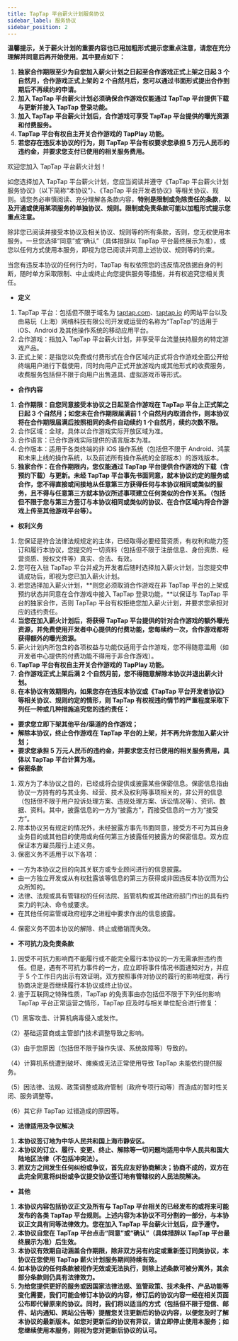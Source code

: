 ```yaml
---
title: TapTap 平台薪火计划服务协议
sidebar_label: 服务协议
sidebar_position: 2
---
```


**温馨提示，关于薪火计划的重要内容也已用加粗形式提示您重点注意，请您在充分理解并同意后再开始使用**。**其中要点如下：**

1. **独家合作期限至少为自您加入薪火计划之日起至合作游戏正式上架之日起 3 个自然月，合作游戏正式上架的 2 个自然月后，您可以通过书面形式提出合作到期后不再续约的申请。**
2. **加入 TapTap 平台薪火计划必须确保合作游戏仅能通过 TapTap 平台提供下载与更新并接入 TapTap 登录功能。**
3. **加入 TapTap 平台薪火计划后，合作游戏可享受 TapTap 平台提供的曝光资源和付费服务。**
4. **TapTap 平台有权自主开关合作游戏的 TapPlay 功能。**
5. **若您存在违反本协议的行为，则 TapTap 平台有权要求您承担 5 万元人民币的违约金，并要求您支付已使用的相关服务费用。**

欢迎您加入 TapTap 平台薪火计划！

如您选择加入 TapTap 平台薪火计划，您应当阅读并遵守《TapTap 平台薪火计划服务协议》（以下简称“本协议”）、《TapTap 平台开发者协议》等相关协议、规则。请您务必审慎阅读、充分理解各条款内容，**特别是限制或免除责任的条款**，**以及开通或使用某项服务的单独协议、规则。限制或免责条款可能以加粗形式提示您重点注意。**

除非您已阅读并接受本协议及相关协议、规则等的所有条款，否则，您无权使用本服务。一旦您选择“同意”或“确认”（具体措辞以 TapTap 平台最终展示为准），或您以任何方式使用本服务，即视为您已阅读并同意上述协议、规则等的约束。

当您有违反本协议的任何行为时，TapTap 有权依照您的违反情况依据自身的判断，随时单方采取限制、中止或终止向您提供服务等措施，并有权追究您相关责任。

- **定义**

1. TapTap 平台：包括但不限于域名为 [taptap.com](https://www.taptap.com/)、[taptap.io](https://www.taptap.io/) 的网站平台以及由易玩（上海）网络科技有限公司开发或运营的名称为“TapTap”的适用于 iOS、Android 及其他操作系统的移动应用平台。
2. 合作游戏：指加入 TapTap 平台薪火计划，并享受平台流量扶持服务的特定游戏产品。
3. 正式上架：是指您以免费或付费形式在合作区域内正式将合作游戏全面公开给终端用户进行下载使用，同时向用户正式开放游戏内或其他形式的收费服务，收费服务包括但不限于向用户出售道具、虚拟游戏币等形式。

- **合作内容**

1. **合作期限：自您同意接受本协议之日起至合作游戏在 TapTap 平台上正式架之日起 3 个自然月；如您未在合作期限届满前 1 个自然月内取消合作，则本协议将在合作期限届满后按照相同的条件自动续约 1 个自然月，续约次数不限。**
2. 合作区域：全球，具体以合作游戏实际开放区域为准。
3. 合作语言：已合作游戏实际提供的语言版本为准。
4. 合作版本：适用于各类终端的非 iOS 操作系统（包括但不限于 Android、鸿蒙和未来上线的操作系统，以及前述所有操作系统的全部版本）的游戏版本。
5. **独家合作：在合作期限内，您仅能通过 TapTap 平台提供合作游戏的下载（含预约下载）与更新。未经 TapTap 平台事先书面同意，就本协议约定的服务或合作，您不得直接或间接地从任意第三方获得任何与本协议相同或类似的服务，且不得与任意第三方就本协议所述事项建立任何类似的合作关系。（包括但不限于您与第三方签订与本协议相同或类似的协议、在合作区域内将合作游戏上传至其他游戏平台等）。**

- **权利义务**

1. 您保证是符合法律法规规定的主体，已经取得必要经营资质，有权利和能力签订和履行本协议，您提交的一切资料（包括但不限于注册信息、身份资质、经营资质、授权文件等）真实、合法、有效。
2. 您可在入驻 TapTap 平台并成为开发者后随时选择加入薪火计划，当您提交申请成功后，即视为您已加入薪火计划。
3. 若您选择加入薪火计划，**则您必须取消合作游戏在非 TapTap 平台的上架或预约状态并同意在合作游戏中接入 TapTap 登录功能，**以保证与 TapTap 平台的独家合作，否则 TapTap 平台有权拒绝您加入薪火计划，并要求您承担对应的违约责任。
4. **当您在加入薪火计划后，将获得 TapTap 平台提供的针对合作游戏的额外曝光资源，并免费使用开发者中心提供的付费功能，您每续约一次，合作游戏都将获得额外的曝光资源。**
5. 薪火计划内所包含的各项权益与功能仅适用于合作游戏，您不得随意滥用（如开发者中心提供的付费功能不得用于非合作游戏）。
6. **TapTap 平台有权自主开关合作游戏的 TapPlay 功能。**
7. **合作游戏正式上架后满 2 个自然月前，您不得随意解除本协议并退出薪火计划。**
8. **在本协议有效期限内，如果您存在违反本协议或《TapTap 平台开发者协议》等相关协议、规则约定的情形，则 TapTap 有权视违约情节的严重程度采取下列任一种或几种措施追究您的违约责任：**

- **要求您立即下架其他平台/渠道的合作游戏；**
- **解除本协议，终止合作游戏在 TapTap 平台的上架，并不再允许您加入薪火计划；**
- **要求您承担 5 万元人民币的违约金，并要求您支付已使用的相关服务费用，具体以 TapTap 平台计算为准。**
- **保密条款**

1. 双方为了本协议之目的，已经或将会提供或披露某些保密信息。保密信息指由协议一方持有的与其业务、经营、技术及权利等事项相关的，非公开的信息（包括但不限于用户投诉处理方案、违规处理方案、诉讼情况等）、资讯、数据、资料。其中，披露信息的一方为“披露方”，而接受信息的一方为“接受方”。
2. 除本协议另有规定的情况外，未经披露方事先书面同意，接受方不可为其自身业务目的或其他目的使用或向任何第三方披露任何披露方的保密信息。双方应保证本方雇员履行上述义务。
3. 保密义务不适用于以下各项：

- 一方为本协议之目的向其关联方或专业顾问进行的信息披露。
- 由一方独立开发或从有权批露该等信息的第三方获得或非因违反本协议而为公众所知的。
- 法律、法规或具有管辖权的任何法院、监管机构或其他政府部门作出的具有约束力的判决、命令或要求。
- 在其他任何监管或政府程序之进程中要求作出的信息披露。

4. 保密义务不因本协议的解除、终止或撤销而失效。

- **不可抗力及免责条款**

1. 因受不可抗力影响而不能履行或不能完全履行本协议的一方无需承担违约责任。但是，遇有不可抗力事件的一方，应立即将事件情况书面通知对方，并应于 5 个工作日内出示有效证明。双方按照事件对协议的履行的影响程度，再行协商决定是否继续履行本协议或终止协议。
2. 鉴于互联网之特殊性质，TapTap 的免责事由亦包括但不限于下列任何影响 TapTap 平台正常运营之情形，TapTap 应及时与相关单位配合进行修复：

（1）黑客攻击、计算机病毒侵入或发作。

（2）基础运营商或主管部门技术调整导致之影响。

（3）由于您原因（包括但不限于操作失误、系统故障等）导致的。

（4）计算机系统遭到破坏、瘫痪或无法正常使用导致 TapTap 未能依约提供服务。

（5）因法律、法规、政策调整或政府管制（政府专项行动等）而造成的暂时性关闭、服务调整等。

（6）其它非 TapTap 过错造成的原因等。

- **法律适用及争议解决**

1. **本协议签订地为中华人民共和国上海市静安区。**
2. **本协议的订立、履行、变更、终止、解除等一切问题均适用中华人民共和国大陆地区法律（不包括冲突法）。**
3. **若双方之间发生任何纠纷或争议，首先应友好协商解决；协商不成的，双方在此完全同意将纠纷或争议提交协议签订地有管辖权的人民法院解决。**

- **其他**

1. **本协议内容包括协议正文及所有与 TapTap 平台相关的已经发布的或将来可能发布的各类 TapTap 平台规则。上述内容为本协议不可分割的一部分，与本协议正文具有同等法律效力。您在加入 TapTap 平台薪火计划后，应予遵守。**
2. **本协议自您在 TapTap 平台点击“同意”或“确认”（具体措辞以 TapTap 平台最终展示为准）后生效。**
3. **本协议有效期自动涵盖合作期限，除非双方另有约定或重新签订同类协议，本协议在您使用 TapTap 薪火计划服务期间持续有效。**
4. **如本协议的任何条款被视作无效或无法执行，则除上述条款可被分离外，其余部分条款则仍具有法律效力。**
5. **为给您提供更好的服务或因国家法律法规、监管政策、技术条件、产品功能等变化需要，我们可能会修订本协议的内容，修订后的协议内容一经在相关页面公布即代替原来的协议。同时，我们将以适当的方式（包括但不限于短信、邮件、站内通知、网站公告等）提醒您关注更新后的协议内容，以便您及时了解本协议的最新版本。如您对更新后的协议有异议，请立即停止使用本服务；如您继续使用本服务，则视为您对更新后协议的认可。**
